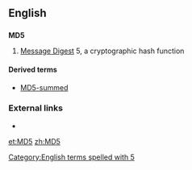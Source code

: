 ==English==

==={{initialism-old|en}}===
'''MD5'''

# [[Message Digest]] 5, a cryptographic hash function

====Derived terms====
* [[MD5-summed]]

===External links===
* {{pedialite}}
[[Category:English terms spelled with 5]]

[[et:MD5]]
[[zh:MD5]]